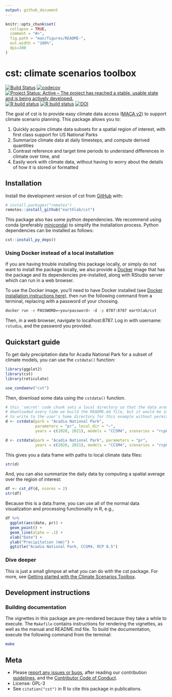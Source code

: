 ```yaml
---
output: github_document
---
```


<!-- README.md is generated from README.Rmd. Please edit that file -->

```r
knitr::opts_chunk$set(
  collapse = TRUE,
  comment = "#>",
  fig.path = "man/figures/README-",
  out.width = "100%", 
  dpi=300
)
```

# cst: climate scenarios toolbox

<!-- badges: start -->
[![Build Status](https://travis-ci.com/earthlab/cst.svg?branch=master)](https://travis-ci.com/earthlab/cst)
[![codecov](https://codecov.io/gh/earthlab/cst/branch/master/graph/badge.svg)](https://codecov.io/gh/earthlab/cst)
[![Project Status: Active – The project has reached a stable, usable state and is being actively developed.](https://www.repostatus.org/badges/latest/active.svg)](https://www.repostatus.org/#active)
[![R build status](https://github.com/earthlab/cst/workflows/R-CMD-check/badge.svg)](https://github.com/earthlab/cst/actions)
[![R build status](https://github.com/earthlab/cst/workflows/pkgdown/badge.svg)](https://github.com/earthlab/cst/actions)
[![DOI](https://zenodo.org/badge/205295577.svg)](https://zenodo.org/badge/latestdoi/205295577)
<!-- badges: end -->

The goal of cst is to provide easy climate data access 
([MACA v2](http://www.climatologylab.org/maca.html)) to support 
climate scenario planning.
This package allows you to: 

1. Quickly acquire climate data subsets for a spatial region of interest, with
first class support for US National Parks
2. Summarize climate data at daily timesteps, and compute derived quantities
3. Contrast reference and target time periods to understand differences in 
climate over time, and
4. Easily work with climate data, without having to worry about the details of 
how it is stored or formatted

## Installation

Install the development version of cst from [GitHub](https://github.com/) with:

``` r
# install.packages("remotes")
remotes::install_github("earthlab/cst")
```

This package also has some python dependencies. 
We recommend using conda (preferably [miniconda](https://docs.conda.io/en/latest/miniconda.html)) to simplify the installation process. 
Python dependencies can be installed as follows: 

``` r
cst::install_py_deps()
```

### Using Docker instead of a local installation

If you are having trouble installing this package locally, or simply do not want
to install the package locally, we also provide a 
[Docker](https://www.docker.com/) image that has the 
package and its dependencies pre-installed, along with
RStudio server which can run in a web browser. 

To use the Docker image, you'll need to have Docker installed (see 
[Docker installation instructions here](https://docs.docker.com/install/)), then 
run the following command from a terminal, replacing <yourpassword> with 
a password of your choosing.

```bash
docker run -e PASSWORD=<yourpassword> -d -p 8787:8787 earthlab/cst
```

Then, in a web browser, navigate to localhost:8787. 
Log in with username: `rstudio`, and the password you provided. 

## Quickstart guide

To get daily precipitation data for Acadia National Park for a subset of 
climate models, you can use the `cstdata()` function:

```r
library(ggplot2)
library(cst)
library(reticulate)

use_condaenv("cst")
```

Then, download some data using the `cstdata()` function. 

```r
# this 'secret' code chunk sets a local directory so that the data aren't 
# downloaded every time we build the README.md file, but it would be impolite
# to write to the user's home directory for this example without permission.
d <- cstdata(park = "Acadia National Park", 
             parameters = "pr", local_dir = "~",
             years = c(2020, 2021), models = "CCSM4", scenarios = "rcp85")
```


```r
d <- cstdata(park = "Acadia National Park", parameters = "pr", 
             years = c(2020, 2021), models = "CCSM4", scenarios = "rcp85")
```

This gives you a data frame with paths to local climate data files: 

```r
str(d)
```

And, you can also summarize the daily data by computing a spatial average over the region of interest: 

```r
df <- cst_df(d, ncores = 2)
str(df)
```

Because this is a data.frame, you can use all of the normal data visualization and processing functionality in R, e.g.,

```r
df %>%
  ggplot(aes(date, pr)) + 
  geom_point() + 
  geom_line(alpha = .1) + 
  xlab("Date") + 
  ylab("Precipitation (mm)") + 
  ggtitle("Acadia National Park, CCSM4, RCP 8.5")
```

### Dive deeper

This is just a small glimpse at what you can do with the cst package.
For more, see [Getting started with the Climate Scenarios Toolbox](https://www.earthdatascience.org/cst/articles/cst-intro.html).

## Development instructions

### Building documentation

The vignettes in this package are pre-rendered because they take a while to 
execute. 
The `Makefile` contains instructions for rendering the vignettes, as well as
the manual and README.md file. 
To build the documentation, execute the following command from the terminal: 

```bash
make
```

## Meta

* Please [report any issues or bugs](https://github.com/earthlab/cst/issues),
after reading our contribution [guidelines](CONTRIBUTING.md), and the 
[Contributor Code of Conduct](CODE_OF_CONDUCT.md). 
* License: GPL-3
* See `citation("cst")` in R to cite this package in publications. 

